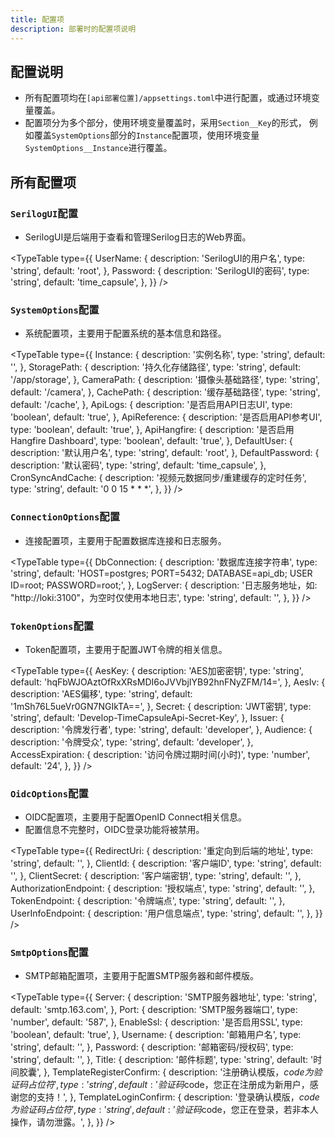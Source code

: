 ```yaml
---
title: 配置项
description: 部署时的配置项说明
---
```




## 配置说明
- 所有配置项均在`[api部署位置]/appsettings.toml`中进行配置，或通过环境变量覆盖。
- 配置项分为多个部分，使用环境变量覆盖时，采用`Section__Key`的形式，
例如覆盖`SystemOptions`部分的`Instance`配置项，使用环境变量`SystemOptions__Instance`进行覆盖。

## 所有配置项

### `SerilogUI`配置
- SerilogUI是后端用于查看和管理Serilog日志的Web界面。

<TypeTable
    type={{
        UserName: {
            description: 'SerilogUI的用户名',
            type: 'string',
            default: 'root',
        },
        Password: {
            description: 'SerilogUI的密码',
            type: 'string',
            default: 'time_capsule',
        },
    }}
/>

### `SystemOptions`配置
- 系统配置项，主要用于配置系统的基本信息和路径。

<TypeTable
    type={{
        Instance: {
            description: '实例名称',
            type: 'string',
            default: '',
        },
        StoragePath: {
            description: '持久化存储路径',
            type: 'string',
            default: '/app/storage',
        },
        CameraPath: {
            description: '摄像头基础路径',
            type: 'string',
            default: '/camera',
        },
        CachePath: {
            description: '缓存基础路径',
            type: 'string',
            default: '/cache',
        },
        ApiLogs: {
            description: '是否启用API日志UI',
            type: 'boolean',
            default: 'true',
        },
        ApiReference: {
            description: '是否启用API参考UI',
            type: 'boolean',
            default: 'true',
        },
        ApiHangfire: {
            description: '是否启用Hangfire Dashboard',
            type: 'boolean',
            default: 'true',
        },
        DefaultUser: {
            description: '默认用户名',
            type: 'string',
            default: 'root',
        },
        DefaultPassword: {
            description: '默认密码',
            type: 'string',
            default: 'time_capsule',
        },
        CronSyncAndCache: {
            description: '视频元数据同步/重建缓存的定时任务',
            type: 'string',
            default: '0 0 15 * * *',
        },
    }}
/>

### `ConnectionOptions`配置
- 连接配置项，主要用于配置数据库连接和日志服务。

<TypeTable
    type={{
        DbConnection: {
            description: '数据库连接字符串',
            type: 'string',
            default: 'HOST=postgres; PORT=5432; DATABASE=api_db; USER ID=root; PASSWORD=root;',
        },
        LogServer: {
            description: '日志服务地址，如: "http://loki:3100"，为空时仅使用本地日志',
            type: 'string',
            default: '',
        },
    }}
/>

### `TokenOptions`配置
- Token配置项，主要用于配置JWT令牌的相关信息。

<TypeTable
    type={{
        AesKey: {
            description: 'AES加密密钥',
            type: 'string',
            default: 'hqFbWJOAztOfRxXRsMDI6oJVVbjIYB92hnFNyZFM/14=',
        },
        AesIv: {
            description: 'AES偏移',
            type: 'string',
            default: '1mSh76L5ueVr0GN7NGIkTA==',
        },
        Secret: {
            description: 'JWT密钥',
            type: 'string',
            default: 'Develop-TimeCapsuleApi-Secret-Key',
        },
        Issuer: {
            description: '令牌发行者',
            type: 'string',
            default: 'developer',
        },
        Audience: {
            description: '令牌受众',
            type: 'string',
            default: 'developer',
        },
        AccessExpiration: {
            description: '访问令牌过期时间(小时)',
            type: 'number',
            default: '24',
        },
    }}
/>

### `OidcOptions`配置
- OIDC配置项，主要用于配置OpenID Connect相关信息。
- 配置信息不完整时，OIDC登录功能将被禁用。

<TypeTable
    type={{
        RedirectUri: {
            description: '重定向到后端的地址',
            type: 'string',
            default: '',
        },
        ClientId: {
            description: '客户端ID',
            type: 'string',
            default: '',
        },
        ClientSecret: {
            description: '客户端密钥',
            type: 'string',
            default: '',
        },
        AuthorizationEndpoint: {
            description: '授权端点',
            type: 'string',
            default: '',
        },
        TokenEndpoint: {
            description: '令牌端点',
            type: 'string',
            default: '',
        },
        UserInfoEndpoint: {
            description: '用户信息端点',
            type: 'string',
            default: '',
        },
    }}
/>

### `SmtpOptions`配置
- SMTP邮箱配置项，主要用于配置SMTP服务器和邮件模版。

<TypeTable
    type={{
        Server: {
            description: 'SMTP服务器地址',
            type: 'string',
            default: 'smtp.163.com',
        },
        Port: {
            description: 'SMTP服务器端口',
            type: 'number',
            default: '587',
        },
        EnableSsl: {
            description: '是否启用SSL',
            type: 'boolean',
            default: 'true',
        },
        Username: {
            description: '邮箱用户名',
            type: 'string',
            default: '',
        },
        Password: {
            description: '邮箱密码/授权码',
            type: 'string',
            default: '',
        },
        Title: {
            description: '邮件标题',
            type: 'string',
            default: '时间胶囊',
        },
        TemplateRegisterConfirm: {
            description: '注册确认模版，$code为验证码占位符',
            type: 'string',
            default: '验证码$code，您正在注册成为新用户，感谢您的支持！',
        },
        TemplateLoginConfirm: {
            description: '登录确认模版，$code为验证码占位符',
            type: 'string',
            default: '验证码$code，您正在登录，若非本人操作，请勿泄露。',
        },
    }}
/>